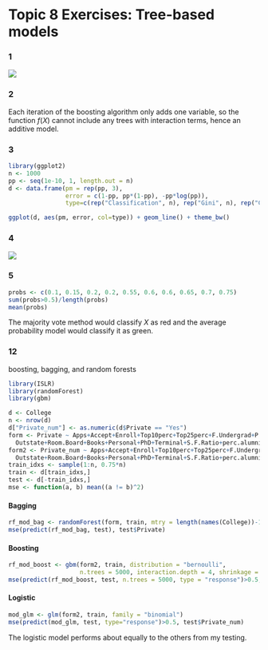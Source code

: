 # Topic 8 Exercises: Tree-based models

### 1

![](images/8_1.jpg)

### 2

Each iteration of the boosting algorithm only adds one variable, so the function $f(X)$ cannot include any trees with interaction terms, hence an additive model.

### 3
```r
library(ggplot2)
n <- 1000
pp <- seq(1e-10, 1, length.out = n)
d <- data.frame(pm = rep(pp, 3), 
                error = c(1-pp, pp*(1-pp), -pp*log(pp)),
                type=c(rep("Classification", n), rep("Gini", n), rep("Cross-Entropy", n)))

ggplot(d, aes(pm, error, col=type)) + geom_line() + theme_bw()
```

### 4
![](images/8_4.jpg)

### 5
```r
probs <- c(0.1, 0.15, 0.2, 0.2, 0.55, 0.6, 0.6, 0.65, 0.7, 0.75)
sum(probs>0.5)/length(probs)
mean(probs)
```

The majority vote method would classify $X$ as red and the average probability model would classify it as green.

### 12
boosting, bagging, and random forests
```r
library(ISLR)
library(randomForest)
library(gbm)

d <- College
n <- nrow(d)
d["Private_num"] <- as.numeric(d$Private == "Yes")
form <- Private ~ Apps+Accept+Enroll+Top10perc+Top25perc+F.Undergrad+P.Undergrad+
  Outstate+Room.Board+Books+Personal+PhD+Terminal+S.F.Ratio+perc.alumni+Expend+Grad.Rate
form2 <- Private_num ~ Apps+Accept+Enroll+Top10perc+Top25perc+F.Undergrad+P.Undergrad+
  Outstate+Room.Board+Books+Personal+PhD+Terminal+S.F.Ratio+perc.alumni+Expend+Grad.Rate  
train_idxs <- sample(1:n, 0.75*n)
train <- d[train_idxs,]
test <- d[-train_idxs,]
mse <- function(a, b) mean((a != b)^2)
```

#### Bagging
```r
rf_mod_bag <- randomForest(form, train, mtry = length(names(College))-1, importance =TRUE)
mse(predict(rf_mod_bag, test), test$Private)
```

#### Boosting
```r
rf_mod_boost <- gbm(form2, train, distribution = "bernoulli", 
                    n.trees = 5000, interaction.depth = 4, shrinkage = 0.001)
mse(predict(rf_mod_boost, test, n.trees = 5000, type = "response")>0.5, test$Private_num)
```

#### Logistic
```r
mod_glm <- glm(form2, train, family = "binomial")
mse(predict(mod_glm, test, type="response")>0.5, test$Private_num)
```

The logistic model performs about equally to the others from my testing.
